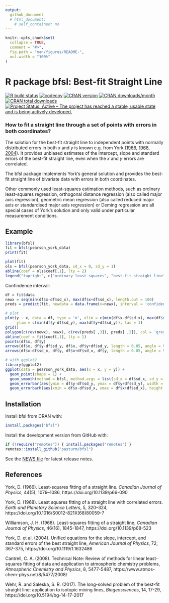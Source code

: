```yaml
---
output: 
  github_document
  # html_document:
    # self_contained: no
---
```


<!-- README.md is generated from README.Rmd. Please edit that file -->

```r
knitr::opts_chunk$set(
  collapse = TRUE,
  comment = "#>",
  fig.path = "man/figures/README-",
  out.width = "100%"
)
```
# R package bfsl: Best-fit Straight Line
<!-- badges: start -->
[![R build status](https://github.com/pasturm/bfsl/workflows/R-CMD-check/badge.svg)](https://github.com/pasturm/bfsl/actions)
[![codecov](https://codecov.io/gh/pasturm/bfsl/branch/master/graph/badge.svg)](https://codecov.io/gh/pasturm/bfsl)
[![CRAN version](https://www.r-pkg.org/badges/version-last-release/bfsl)](https://cran.r-project.org/package=bfsl)
[![CRAN downloads/month](https://cranlogs.r-pkg.org/badges/bfsl)](https://cran.r-project.org/package=bfsl)
[![CRAN total downloads](https://cranlogs.r-pkg.org/badges/grand-total/bfsl)](https://cran.r-project.org/package=bfsl)
[![Project Status: Active – The project has reached a stable, usable state and is being actively developed.](https://www.repostatus.org/badges/latest/active.svg)](https://www.repostatus.org/#active)
<!-- badges: end -->

### How to fit a straight line through a set of points with errors in both coordinates?

The solution for the best-fit straight line to independent points with normally distributed errors in both _x_ and _y_ is known e.g. from York ([1966](#york66), [1968](#york68), [2004](#york04)). It provides unbiased estimates of the intercept, slope and standard errors of the best-fit straight line, even when the _x_ and _y_ errors are correlated.

The bfsl package implements York's general solution and provides the best-fit straight line of bivariate data with errors in both coordinates.

Other commonly used least-squares estimation methods, such as ordinary least-squares regression, orthogonal distance regression (also called major axis regression), geometric mean regression (also called reduced major axis or standardised major axis regression) or Deming regression are all special cases of York’s solution and only valid under particular measurement conditions.


## Example
<!-- # ```{r print} -->
<!-- # library(bfsl) -->
<!-- # bfsl(pearson_york_data) -->
<!-- # ``` -->
```r
library(bfsl)
fit = bfsl(pearson_york_data)
print(fit)

plot(fit)
ols = bfsl(pearson_york_data, sd_x = 0, sd_y = 1)
abline(coef = ols$coef[,1], lty = 2)
legend("topright", c("ordinary least squares", "best-fit straight line"), lty = c(2,1))
```

Confindence interval:
```r
df = fit$data
newx = seq(min(df$x-df$sd_x), max(df$x+df$sd_x), length.out = 100)
preds = predict(fit, newdata = data.frame(x=newx), interval = 'confidence')

# plot
plot(y ~ x, data = df, type = 'n', xlim = c(min(df$x-df$sd_x), max(df$x+df$sd_x)),
     ylim = c(min(df$y-df$sd_y), max(df$y+df$sd_y)), las = 1)
grid()
polygon(c(rev(newx), newx), c(rev(preds[ ,3]), preds[ ,2]), col = 'grey90', border = NA)
abline(coef = fit$coef[,1], lty = 1)
points(df$x, df$y)
arrows(df$x, df$y-df$sd_y, df$x, df$y+df$sd_y, length = 0.05, angle = 90, code = 3)
arrows(df$x-df$sd_x, df$y, df$x+df$sd_x, df$y, length = 0.05, angle = 90, code = 3)
```
```r
# with ggplot2
library(ggplot2)
ggplot(data = pearson_york_data, aes(x = x, y = y)) +
  geom_point(shape = 1) +
  geom_smooth(method = bfsl, method.args = list(sd_x = df$sd_x, sd_y = df$sd_y)) +
  geom_errorbar(aes(ymin = df$y-df$sd_y, ymax = df$y+df$sd_y), width = 0.05) +
  geom_errorbarh(aes(xmin = df$x-df$sd_x, xmax = df$x+df$sd_x), height = 0.05)
```

## Installation
Install bfsl from CRAN with:
```r
install.packages("bfsl")
```
Install the development version from GitHub with:
```r
if (!require("remotes")) { install.packages("remotes") }
remotes::install_github("pasturm/bfsl")
```

See the [NEWS file](https://github.com/pasturm/bfsl/blob/master/NEWS.md) for latest release notes.

## References

<a name="york66"></a>York, D. (1966). Least-squares fitting of a straight line. _Canadian Journal of Physics_, 44(5), 1079–1086, https://doi.org/10.1139/p66-090

<a name="york68"></a>York, D. (1968). Least squares fitting of a straight line with correlated errors. _Earth and Planetary Science Letters_, 5, 320–324,
https://doi.org/10.1016/S0012-821X(68)80059-7

<a name="williamson68"></a>Williamson, J. H. (1968). Least-squares fitting of a straight line,
_Canadian Journal of Physics_, 46(16), 1845-1847, https://doi.org/10.1139/p68-523

<a name="york04"></a>York, D. et al. (2004). Unified equations for the slope, intercept, and 
standard errors of the best straight line, _American Journal of Physics_, 72, 367-375, https://doi.org/10.1119/1.1632486

<a name="cantrell08"></a>Cantrell, C. A. (2008). Technical Note: Review of methods 
for linear least-squares fitting of data and application to atmospheric chemistry problems,
_Atmospheric Chemistry and Physics_, 8, 5477-5487, https://www.atmos-chem-phys.net/8/5477/2008/

<a name="wehr17"></a>Wehr, R. and Saleska, S. R. (2017). The long-solved problem of the best-fit straight line: application to isotopic mixing lines, _Biogeosciences_, 14, 17-29, https://doi.org/10.5194/bg-14-17-2017

